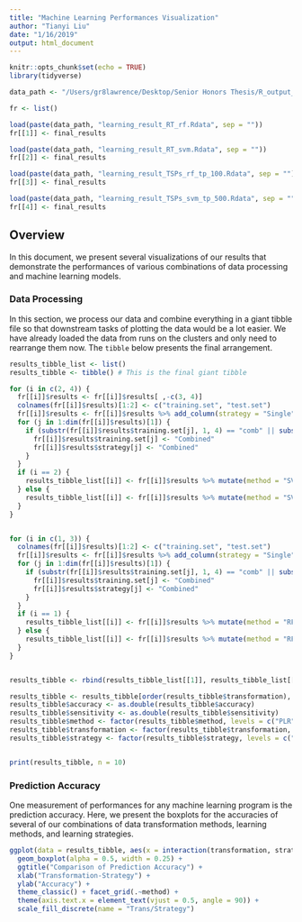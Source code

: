 ```yaml
---
title: "Machine Learning Performances Visualization"
author: "Tianyi Liu"
date: "1/16/2019"
output: html_document
---
```


```r
knitr::opts_chunk$set(echo = TRUE)
library(tidyverse)
```

```r
data_path <- "/Users/gr8lawrence/Desktop/Senior Honors Thesis/R_output_from_cluster/"

fr <- list()

load(paste(data_path, "learning_result_RT_rf.Rdata", sep = ""))
fr[[1]] <- final_results

load(paste(data_path, "learning_result_RT_svm.Rdata", sep = ""))
fr[[2]] <- final_results

load(paste(data_path, "learning_result_TSPs_rf_tp_100.Rdata", sep = ""))
fr[[3]] <- final_results

load(paste(data_path, "learning_result_TSPs_svm_tp_500.Rdata", sep = ""))
fr[[4]] <- final_results
```

## Overview

In this document, we present several visualizations of our results that demonstrate the performances of various combinations of data processing and machine learning models. 

### Data Processing

In this section, we process our data and combine everything in a giant tibble file so that downstream tasks of plotting the data would be a lot easier. We have already loaded the data from runs on the clusters and only need to rearrange them now. The `tibble` below presents the final arrangement.

```r
results_tibble_list <- list()
results_tibble <- tibble() # This is the final giant tibble

for (i in c(2, 4)) {
  fr[[i]]$results <- fr[[i]]$results[ ,-c(3, 4)]
  colnames(fr[[i]]$results)[1:2] <- c("training.set", "test.set")
  fr[[i]]$results <- fr[[i]]$results %>% add_column(strategy = "Single") 
  for (j in 1:dim(fr[[i]]$results)[1]) {
    if (substr(fr[[i]]$results$training.set[j], 1, 4) == "comb" || substr(fr[[i]]$results$training.set[j], 1, 4) == "Comb" ) {
      fr[[i]]$results$training.set[j] <- "Combined"
      fr[[i]]$results$strategy[j] <- "Combined"
    } 
  }
  if (i == 2) {
    results_tibble_list[[i]] <- fr[[i]]$results %>% mutate(method = "SVM", transformation = "Rank")
  } else {
    results_tibble_list[[i]] <- fr[[i]]$results %>% mutate(method = "SVM", transformation = "TSPs")
  }
}


for (i in c(1, 3)) {
  colnames(fr[[i]]$results)[1:2] <- c("training.set", "test.set")
  fr[[i]]$results <- fr[[i]]$results %>% add_column(strategy = "Single") 
  for (j in 1:dim(fr[[i]]$results)[1]) {
    if (substr(fr[[i]]$results$training.set[j], 1, 4) == "comb" || substr(fr[[i]]$results$training.set[j], 1, 4) == "Comb" ) {
      fr[[i]]$results$training.set[j] <- "Combined"
      fr[[i]]$results$strategy[j] <- "Combined"
    } 
  }
  if (i == 1) {
    results_tibble_list[[i]] <- fr[[i]]$results %>% mutate(method = "RF", transformation = "Rank")
  } else {
    results_tibble_list[[i]] <- fr[[i]]$results %>% mutate(method = "RF", transformation = "TSPs")
  }
}


results_tibble <- rbind(results_tibble_list[[1]], results_tibble_list[[2]], results_tibble_list[[3]], results_tibble_list[[4]])

results_tibble <- results_tibble[order(results_tibble$transformation), ]  
results_tibble$accuracy <- as.double(results_tibble$accuracy)
results_tibble$sensitivity <- as.double(results_tibble$sensitivity)
results_tibble$method <- factor(results_tibble$method, levels = c("PLR", "RF", "SVM", "MTL"))
results_tibble$transformation <- factor(results_tibble$transformation, levels = c("Rank", "TSPs"))
results_tibble$strategy <- factor(results_tibble$strategy, levels = c("Single", "Combined"))


print(results_tibble, n = 10)
```

### Prediction Accuracy

One measurement of performances for any machine learning program is the prediction accuracy. Here, we present the boxplots for the accuracies of several of our combinations of data transformation methods, learning methods, and  learning strategies.

```r
ggplot(data = results_tibble, aes(x = interaction(transformation, strategy, sep = "-"), y = accuracy, fill = interaction(transformation, strategy, sep = "-"))) +
  geom_boxplot(alpha = 0.5, width = 0.25) +
  ggtitle("Comparison of Prediction Accuracy") +
  xlab("Transformation-Strategy") +
  ylab("Accuracy") +
  theme_classic() + facet_grid(.~method) +
  theme(axis.text.x = element_text(vjust = 0.5, angle = 90)) +
  scale_fill_discrete(name = "Trans/Strategy")

```
